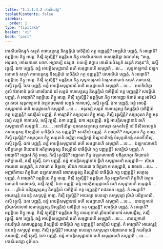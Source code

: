 ```yaml
---
title: "1.1.1.4.2 កោសិយវគ្គ"
tableOfContents: false
sidebar:
  order: 2
type: "tipitaka"
basket: "vi"
book: "pari"
---
```



<DynamicBreadcrumb />

<Division number="34" book="pari">

<Paragraph number="93" book="pari">
កោសិយមិស្សកំ សន្ថតំ ការាបេន្តស្ស និស្សគ្គិយំ បាចិត្តិយំ កត្ថ បញ្ញត្តន្តិ? អាឡវិយំ បញ្ញត្តំ. កំ អារព្ភាតិ? ឆព្ពគ្គិយេ ភិក្ខូ អារព្ភ. កិស្មឹ វត្ថុស្មិន្តិ? ឆព្ពគ្គិយា ភិក្ខូ កោសិយការកេ ឧបសង្កមិត្វា ឯវមាហំសុ “ពហូ, អាវុសោ, កោសការកេ បចថ. អម្ហាកម្បិ ទស្សថ. មយម្បិ ឥច្ឆាម កោសិយមិស្សកំ សន្ថតំ កាតុន៑”តិ, តស្មឹ វត្ថុស្មឹ. ឯកា បញ្ញត្តិ. ឆន្នំ អាបត្តិសមុដ្ឋានានំ ឆហិ សមុដ្ឋានេហិ សមុដ្ឋាតិ …បេ… .
</Paragraph>

</Division>
<Division number="35" book="pari">

<Paragraph number="94" book="pari">
សុទ្ធកាឡកានំ ឯឡកលោមានំ សន្ថតំ ការាបេន្តស្ស និស្សគ្គិយំ បាចិត្តិយំ កត្ថ បញ្ញត្តន្តិ? វេសាលិយំ បញ្ញត្តំ. កំ អារព្ភាតិ? ឆព្ពគ្គិយេ ភិក្ខូ អារព្ភ. កិស្មឹ វត្ថុស្មិន្តិ? ឆព្ពគ្គិយា ភិក្ខូ សុទ្ធកាឡកានំ ឯឡកលោមានំ សន្ថតំ ការាបេសុំ, តស្មឹ វត្ថុស្មឹ. ឯកា បញ្ញត្តិ. ឆន្នំ អាបត្តិសមុដ្ឋានានំ ឆហិ សមុដ្ឋានេហិ សមុដ្ឋាតិ …បេ… .
</Paragraph>

</Division>
<Division number="36" book="pari">

<Paragraph number="95" book="pari">
អនាទិយិត្វា តុលំ ឱទាតានំ តុលំ គោចរិយានំ នវំ សន្ថតំ ការាបេន្តស្ស និស្សគ្គិយំ បាចិត្តិយំ កត្ថ បញ្ញត្តន្តិ? សាវត្ថិយំ បញ្ញត្តំ. កំ អារព្ភាតិ? ឆព្ពគ្គិយេ ភិក្ខូ អារព្ភ. កិស្មឹ វត្ថុស្មិន្តិ? ឆព្ពគ្គិយា ភិក្ខូ ថោកញ្ញេវ ឱទាតំ អន្តេ អាទិយិត្វា តថេវ សុទ្ធកាឡកានំ ឯឡកលោមានំ សន្ថតំ ការាបេសុំ, តស្មឹ វត្ថុស្មឹ. ឯកា បញ្ញត្តិ. ឆន្នំ អាបត្តិសមុដ្ឋានានំ ឆហិ សមុដ្ឋានេហិ សមុដ្ឋាតិ …បេ… .
</Paragraph>

</Division>
<Division number="37" book="pari">

<Paragraph number="96" book="pari">
អនុវស្សំ សន្ថតំ ការាបេន្តស្ស និស្សគ្គិយំ បាចិត្តិយំ កត្ថ បញ្ញត្តន្តិ? សាវត្ថិយំ បញ្ញត្តំ. កំ អារព្ភាតិ? សម្ពហុលេ ភិក្ខូ អារព្ភ. កិស្មឹ វត្ថុស្មិន្តិ? សម្ពហុលា ភិក្ខូ អនុវស្សំ សន្ថតំ ការាបេសុំ, តស្មឹ វត្ថុស្មឹ. ឯកា បញ្ញត្តិ, ឯកា អនុបញ្ញត្តិ. ឆន្នំ អាបត្តិសមុដ្ឋានានំ ឆហិ សមុដ្ឋានេហិ សមុដ្ឋាតិ …បេ… .
</Paragraph>

</Division>
<Division number="38" book="pari">

<Paragraph number="97" book="pari">
អនាទិយិត្វា បុរាណសន្ថតស្ស សាមន្តា សុគតវិទត្ថឹ នវំ និសីទនសន្ថតំ ការាបេន្តស្ស និស្សគ្គិយំ បាចិត្តិយំ កត្ថ បញ្ញត្តន្តិ? សាវត្ថិយំ បញ្ញត្តំ. កំ អារព្ភាតិ? សម្ពហុលេ ភិក្ខូ អារព្ភ. កិស្មឹ វត្ថុស្មិន្តិ? សម្ពហុលា ភិក្ខូ សន្ថតានិ ឧជ្ឈិត្វា អារញ្ញិកង្គំ បិណ្ឌបាតិកង្គំ បំសុកូលិកង្គំ សមាទិយឹសុ, តស្មឹ វត្ថុស្មឹ. ឯកា បញ្ញត្តិ. ឆន្នំ អាបត្តិសមុដ្ឋានានំ ឆហិ សមុដ្ឋានេហិ សមុដ្ឋាតិ …បេ… .
</Paragraph>

</Division>
<Division number="39" book="pari">

<Paragraph number="98" book="pari">
ឯឡកលោមានិ បដិគ្គហេត្វា តិយោជនំ អតិក្កាមេន្តស្ស និស្សគ្គិយំ បាចិត្តិយំ កត្ថ បញ្ញត្តន្តិ? សាវត្ថិយំ បញ្ញត្តំ. កំ អារព្ភាតិ? អញ្ញតរំ ភិក្ខុំ អារព្ភ. កិស្មឹ វត្ថុស្មិន្តិ? អញ្ញតរោ ភិក្ខុ ឯឡកលោមានិ បដិគ្គហេត្វា តិយោជនំ អតិក្កាមេសិ, តស្មឹ វត្ថុស្មឹ. ឯកា បញ្ញត្តិ. ឆន្នំ អាបត្តិសមុដ្ឋានានំ ទ្វីហិ សមុដ្ឋានេហិ សមុដ្ឋាតិ—  សិយា កាយតោ សមុដ្ឋាតិ, ន វាចតោ ន ចិត្តតោ; សិយា កាយតោ ច ចិត្តតោ ច សមុដ្ឋាតិ, ន វាចតោ …បេ… .
</Paragraph>

</Division>
<Division number="40" book="pari">

<Paragraph number="99" book="pari">
អញ្ញាតិកាយ ភិក្ខុនិយា ឯឡកលោមានិ ធោវាបេន្តស្ស និស្សគ្គិយំ បាចិត្តិយំ កត្ថ បញ្ញត្តន្តិ? សក្កេសុ បញ្ញត្តំ. កំ អារព្ភាតិ? ឆព្ពគ្គិយេ ភិក្ខូ អារព្ភ. កិស្មឹ វត្ថុស្មិន្តិ? ឆព្ពគ្គិយា ភិក្ខូ អញ្ញាតិកាហិ ភិក្ខុនីហិ ឯឡកលោមានិ ធោវាបេសុំ, តស្មឹ វត្ថុស្មឹ. ឯកា បញ្ញត្តិ. ឆន្នំ អាបត្តិសមុដ្ឋានានំ ឆហិ សមុដ្ឋានេហិ សមុដ្ឋាតិ …បេ… .
</Paragraph>

</Division>
<Division number="41" book="pari">

<Paragraph number="100" book="pari">
រូបិយំ បដិគ្គណ្ហន្តស្ស និស្សគ្គិយំ បាចិត្តិយំ កត្ថ បញ្ញត្តន្តិ? រាជគហេ បញ្ញត្តំ. កំ អារព្ភាតិ? អាយស្មន្តំ ឧបនន្ទំ សក្យបុត្តំ អារព្ភ. កិស្មឹ វត្ថុស្មិន្តិ? អាយស្មា ឧបនន្ទោ សក្យបុត្តោ រូបិយំ បដិគ្គហេសិ, តស្មឹ វត្ថុស្មឹ. ឯកា បញ្ញត្តិ. ឆន្នំ អាបត្តិសមុដ្ឋានានំ ឆហិ សមុដ្ឋានេហិ សមុដ្ឋាតិ …បេ… .
</Paragraph>

</Division>
<Division number="42" book="pari">

<Paragraph number="101" book="pari">
នានប្បការកំ រូបិយសំវោហារំ សមាបជ្ជន្តស្ស និស្សគ្គិយំ បាចិត្តិយំ កត្ថ បញ្ញត្តន្តិ? សាវត្ថិយំ បញ្ញត្តំ. កំ អារព្ភាតិ? ឆព្ពគ្គិយេ ភិក្ខូ អារព្ភ. កិស្មឹ វត្ថុស្មិន្តិ? ឆព្ពគ្គិយា ភិក្ខូ នានប្បការកំ រូបិយសំវោហារំ សមាបជ្ជឹសុ, តស្មឹ វត្ថុស្មឹ. ឯកា បញ្ញត្តិ. ឆន្នំ អាបត្តិសមុដ្ឋានានំ ឆហិ សមុដ្ឋានេហិ សមុដ្ឋាតិ …បេ… .
</Paragraph>

</Division>
<Division number="43" book="pari">

<Paragraph number="102" book="pari">
នានប្បការកំ កយវិក្កយំ សមាបជ្ជន្តស្ស និស្សគ្គិយំ បាចិត្តិយំ កត្ថ បញ្ញត្តន្តិ? សាវត្ថិយំ បញ្ញត្តំ. កំ អារព្ភាតិ? អាយស្មន្តំ ឧបនន្ទំ សក្យបុត្តំ អារព្ភ. កិស្មឹ វត្ថុស្មិន្តិ? អាយស្មា ឧបនន្ទោ សក្យបុត្តោ បរិព្ពាជកេន សទ្ធឹ កយវិក្កយំ សមាបជ្ជិ, តស្មឹ វត្ថុស្មឹ. ឯកា បញ្ញត្តិ. ឆន្នំ អាបត្តិសមុដ្ឋានានំ ឆហិ សមុដ្ឋានេហិ សមុដ្ឋាតិ …បេ… .

</Paragraph>
</Division>

<Paragraph number="103" type="center" book="pari">
កោសិយវគ្គោ ទុតិយោ.
</Paragraph>